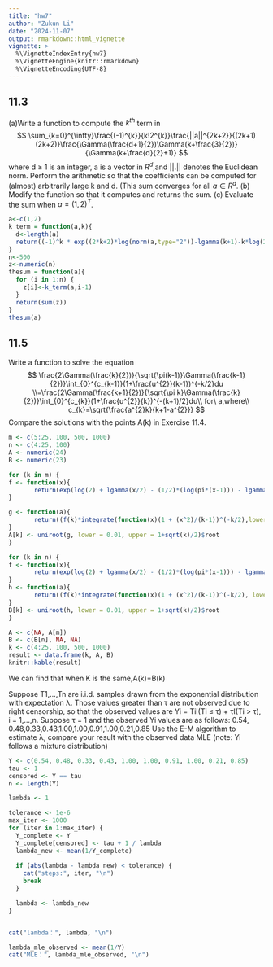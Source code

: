 ```yaml
---
title: "hw7"
author: "Zukun Li"
date: "2024-11-07"
output: rmarkdown::html_vignette
vignette: >
  %\VignetteIndexEntry{hw7}
  %\VignetteEngine{knitr::rmarkdown}
  %\VignetteEncoding{UTF-8}
---
```


## 11.3

(a)Write a function to compute the $k^{th}$ term in $$
\sum_{k=0}^{\infty}\frac{(-1)^{k}}{k!2^{k}}\frac{||a||^{2k+2}}{(2k+1)(2k+2)}\frac{\Gamma(\frac{d+1}{2})\Gamma(k+\frac{3}{2})}{\Gamma(k+\frac{d}{2}+1)}
$$ where d ≥ 1 is an integer, a is a vector in $R^{d}$,and \|\|.\|\|
denotes the Euclidean norm. Perform the arithmetic so that the
coefficients can be computed for (almost) arbitrarily large k and d.
(This sum converges for all $a\in R^{d}$. (b) Modify the function so
that it computes and returns the sum. (c) Evaluate the sum when
$a=(1,2)^{T}$.

```r
a<-c(1,2)
k_term = function(a,k){
  d<-length(a)
  return((-1)^k * exp((2*k+2)*log(norm(a,type="2"))-lgamma(k+1)-k*log(2)-log(2*k+1)-log(2*k+2)+lgamma((d+1)/2)+lgamma(k+3/2)-lgamma(k+d/2+1)))
}
n<-500
z<-numeric(n)
thesum = function(a){
  for (i in 1:n) {
    z[i]<-k_term(a,i-1)
  }
  return(sum(z))
}
thesum(a)
```

## 11.5

Write a function to solve the equation $$
\frac{2\Gamma(\frac{k}{2})}{\sqrt{\pi(k-1)}\Gamma(\frac{k-1}{2})}\int_{0}^{c_{k-1}}(1+\frac{u^{2}}{k-1})^{-k/2}du
\\=\frac{2\Gamma(\frac{k+1}{2})}{\sqrt{\pi k}\Gamma(\frac{k}{2})}\int_{0}^{c_{k}}(1+\frac{u^{2}}{k})^{-(k+1)/2}du\\
for\ a,where\\
c_{k}=\sqrt{\frac{a^{2}k}{k+1-a^{2}}}
$$ Compare the solutions with the points A(k) in Exercise 11.4.

```r
m <- c(5:25, 100, 500, 1000)
n <- c(4:25, 100)
A <- numeric(24)
B <- numeric(23)

for (k in m) {
f <- function(x){
       return(exp(log(2) + lgamma(x/2) - (1/2)*(log(pi*(x-1))) - lgamma((x-1)/2)))
}

g <- function(a){
       return((f(k)*integrate(function(x)(1 + (x^2)/(k-1))^(-k/2),lower = sqrt((a^2)*(k-1)/(k-a^2)), upper = Inf)$value) - (f(k+1)*integrate(function(x)(1 + (x^2)/k)^(-(k+1)/2), lower = sqrt((a^2)*k/(k+1-a^2)), upper = Inf)$value))
}
A[k] <- uniroot(g, lower = 0.01, upper = 1+sqrt(k)/2)$root
}

for (k in n) {
f <- function(x){
       return(exp(log(2) + lgamma(x/2) - (1/2)*(log(pi*(x-1))) - lgamma((x-1)/2)))
}
h <- function(a){
       return((f(k)*integrate(function(x)(1 + (x^2)/(k-1))^(-k/2), lower = 0, upper = sqrt((a^2)*(k-1)/(k-a^2)))$value) - (f(k+1)*integrate(function(x)(1 + (x^2)/k)^(-(k+1)/2), lower = 0, upper = sqrt((a^2)*k/(k+1-a^2)))$value))
}
B[k] <- uniroot(h, lower = 0.01, upper = 1+sqrt(k)/2)$root
}

A <- c(NA, A[m])
B <- c(B[n], NA, NA)
k <- c(4:25, 100, 500, 1000)
result <- data.frame(k, A, B)
knitr::kable(result)
```

We can find that when K is the same,A(k)=B(k)

Suppose T1,...,Tn are i.i.d. samples drawn from the exponential
distribution with expectation λ. Those values greater than τ are not
observed due to right censorship, so that the observed values are Yi =
TiI(Ti ≤ τ) + τI(Ti \> τ), i = 1,...,n. Suppose τ = 1 and the observed
Yi values are as follows: 0.54,
0.48,0.33,0.43,1.00,1.00,0.91,1.00,0.21,0.85 Use the E-M algorithm to
estimate λ, compare your result with the observed data MLE (note: Yi
follows a mixture distribution)

```r
Y <- c(0.54, 0.48, 0.33, 0.43, 1.00, 1.00, 0.91, 1.00, 0.21, 0.85) 
tau <- 1
censored <- Y == tau 
n <- length(Y)  

lambda <- 1 

tolerance <- 1e-6  
max_iter <- 1000  
for (iter in 1:max_iter) {
  Y_complete <- Y
  Y_complete[censored] <- tau + 1 / lambda
  lambda_new <- mean(1/Y_complete)
  
  if (abs(lambda - lambda_new) < tolerance) {
    cat("steps:", iter, "\n")
    break
  }

  lambda <- lambda_new
}


cat("lambda：", lambda, "\n")

lambda_mle_observed <- mean(1/Y)
cat("MLE：", lambda_mle_observed, "\n")

```

